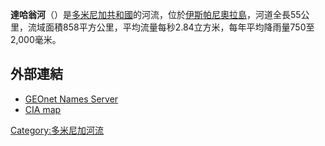 '''達哈翁河'''（{{lang-es|Río Dajabón}}）是[[多米尼加共和國|多米尼加共和國]]的河流，位於[[伊斯帕尼奧拉島|伊斯帕尼奧拉島]]，河道全長55公里，流域面積858平方公里，平均流量每秒2.84立方米，每年平均降雨量750至2,000毫米。

==外部連結==
*[http://earth-info.nga.mil/gns/html/index.html  GEOnet Names Server]
*[http://www.lib.utexas.edu/maps/americas/dominican_republic_pol_04.jpg CIA map]

{{DominicanRepublic-geo-stub}}
[[Category:多米尼加河流|Category:多米尼加河流]]